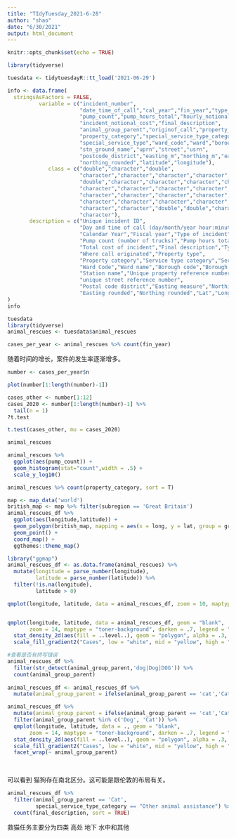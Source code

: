 ```yaml
---
title: "TIdyTuesday_2021-6-28"
author: "shao"
date: "6/30/2021"
output: html_document
---
```



```r
knitr::opts_chunk$set(echo = TRUE)
```

```r
library(tidyverse)

tuesdata <- tidytuesdayR::tt_load('2021-06-29')
```

```r
info <- data.frame(
  stringsAsFactors = FALSE,
          variable = c("incident_number",
                       "date_time_of_call","cal_year","fin_year","type_of_incident",
                       "pump_count","pump_hours_total","hourly_notional_cost",
                       "incident_notional_cost","final_description",
                       "animal_group_parent","originof_call","property_type",
                       "property_category","special_service_type_category",
                       "special_service_type","ward_code","ward","borough_code","borough",
                       "stn_ground_name","uprn","street","usrn",
                       "postcode_district","easting_m","northing_m","easting_rounded",
                       "northing_rounded","latitude","longitude"),
             class = c("double","character","double",
                       "character","character","character","character",
                       "double","character","character","character","character",
                       "character","character","character","character",
                       "character","character","character","character",
                       "character","character","character","character","character",
                       "character","character","double","double","character",
                       "character"),
       description = c("Unique incident ID",
                       "Day and time of call (day/month/year hour:minute)",
                       "Calendar Year","Fiscal year","Type of incident",
                       "Pump count (number of trucks)","Pump hours total","Hourly cost",
                       "Total cost of incident","Final description","Type of animal",
                       "Where call originated","Property type",
                       "Property category","Service type category","Service type",
                       "Ward Code","Ward name","Borough code","Borough name",
                       "Station name","Unique property reference number","Street name",
                       "unique street reference number",
                       "Postal code district","Easting measure","Northing measure",
                       "Easting rounded","Northing rounded","Lat","Long")
)
info
```

```r
tuesdata
library(tidyverse)
animal_rescues <- tuesdata$animal_rescues
```


```r
cases_per_year <- animal_rescues %>% count(fin_year)
```
随着时间的增长，案件的发生率逐渐增多。
```r
number <- cases_per_year$n

plot(number[1:length(number)-1])

cases_other <- number[1:12]
cases_2020 <- number[1:length(number)-1] %>% 
  tail(n = 1)
?t.test

t.test(cases_other, mu = cases_2020)
```

```r
animal_rescues
```

```r
animal_rescues %>%
  ggplot(aes(pump_count)) + 
  geom_histogram(stat="count",width = .5) + 
  scale_y_log10()
```


```r
animal_rescues %>% count(property_category, sort = T)
```

```r

map <- map_data('world')
british_map <- map %>% filter(subregion == 'Great Britain')
animal_rescues_df %>% 
  ggplot(aes(longitude,latitude)) + 
  geom_polygon(british_map, mapping = aes(x = long, y = lat, group = group)) + 
  geom_point() + 
  coord_map() + 
  ggthemes::theme_map()
```

```r
library("ggmap")
animal_rescues_df <- as.data.frame(animal_rescues) %>% 
  mutate(longitude = parse_number(longitude),
         latitude = parse_number(latitude)) %>% 
  filter(!is.na(longitude),
         latitude > 0)

qmplot(longitude, latitude, data = animal_rescues_df, zoom = 10, maptype = "toner-lite", color = I("red")) 


qmplot(longitude, latitude, data = animal_rescues_df, geom = "blank", 
       zoom = 14, maptype = "toner-background", darken = .7, legend = "bottomright") + 
  stat_density_2d(aes(fill = ..level..), geom = "polygon", alpha = .3, color = NA) + 
  scale_fill_gradient2("Cases", low = "white", mid = "yellow", high = "red", midpoint = 7.5)

```


```r
#查看是否有拼写错误
animal_rescues_df %>%
  filter(str_detect(animal_group_parent,'dog|Dog|DOG')) %>% 
  count(animal_group_parent)
  
animal_rescues_df <- animal_rescues_df %>% 
  mutate(animal_group_parent = ifelse(animal_group_parent == 'cat','Cat', animal_group_parent))

animal_rescues_df %>% 
  mutate(animal_group_parent = ifelse(animal_group_parent == 'cat','Cat', animal_group_parent)) %>% 
  filter(animal_group_parent %in% c('Dog', 'Cat')) %>% 
  qmplot(longitude, latitude, data = ., geom = "blank", 
       zoom = 14, maptype = "toner-background", darken = .7, legend = "bottomright") + 
  stat_density_2d(aes(fill = ..level..), geom = "polygon", alpha = .3, color = NA) + 
  scale_fill_gradient2("Cases", low = "white", mid = "yellow", high = "red", midpoint = 7.5) + 
  facet_wrap(~ animal_group_parent)
  
  
```
可以看到 猫狗存在南北区分。这可能是跟伦敦的布局有关。

```r
animal_rescues_df %>% 
  filter(animal_group_parent == 'Cat',
         special_service_type_category == "Other animal assistance") %>% 
  count(final_description, sort = TRUE)
```

救猫任务主要分为四类 高处 地下 水中和其他










































